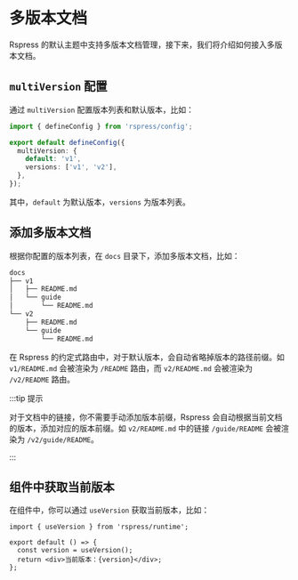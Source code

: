 # 多版本文档

Rspress 的默认主题中支持多版本文档管理，接下来，我们将介绍如何接入多版本文档。

## `multiVersion` 配置

通过 `multiVersion` 配置版本列表和默认版本，比如：

```ts title="rspress.config.ts"
import { defineConfig } from 'rspress/config';

export default defineConfig({
  multiVersion: {
    default: 'v1',
    versions: ['v1', 'v2'],
  },
});
```

其中，`default` 为默认版本，`versions` 为版本列表。

## 添加多版本文档

根据你配置的版本列表，在 `docs` 目录下，添加多版本文档，比如：

```bash
docs
├── v1
│   ├── README.md
│   └── guide
│       └── README.md
└── v2
    ├── README.md
    └── guide
        └── README.md
```

在 Rspress 的约定式路由中，对于默认版本，会自动省略掉版本的路径前缀。如 `v1/README.md` 会被渲染为 `/README` 路由，而 `v2/README.md` 会被渲染为 `/v2/README` 路由。

:::tip 提示

对于文档中的链接，你不需要手动添加版本前缀，Rspress 会自动根据当前文档的版本，添加对应的版本前缀。如 `v2/README.md` 中的链接 `/guide/README` 会被渲染为 `/v2/guide/README`。

:::

## 组件中获取当前版本

在组件中，你可以通过 `useVersion` 获取当前版本，比如：

```tsx
import { useVersion } from 'rspress/runtime';

export default () => {
  const version = useVersion();
  return <div>当前版本：{version}</div>;
};
```
